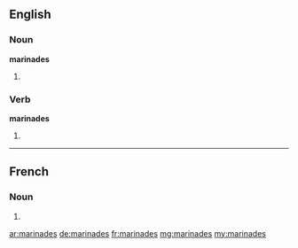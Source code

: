 ==English==

===Noun===
'''marinades'''

# {{plural of|marinade}}

===Verb===
'''marinades'''

# {{en-third-person singular of|marinade}}

----

==French==

===Noun===
{{head|fr|g=f-p}}

# {{plural of|marinade|lang=fr}}

[[ar:marinades]]
[[de:marinades]]
[[fr:marinades]]
[[mg:marinades]]
[[my:marinades]]